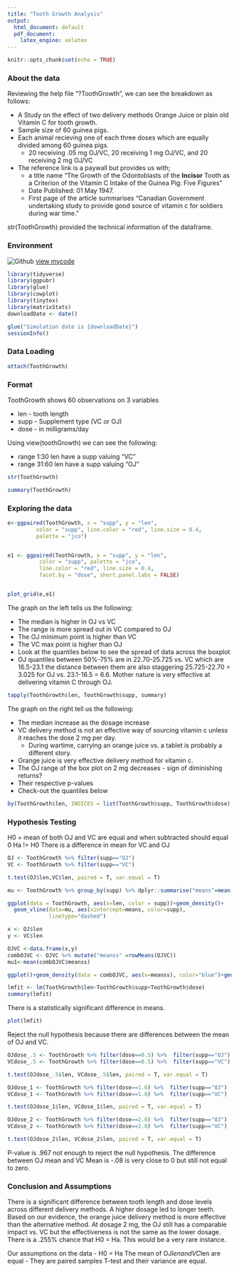 ```yaml
---
title: "Tooth Growth Analysis"
output:
  html_document: default
  pdf_document:
    latex_engine: xelatex
---
```


```r
knitr::opts_chunk$set(echo = TRUE)
```

### About the data

Reviewing the help file "?ToothGrowth", we can see the breakdown as follows:

- A Study on the effect of two delivery methods Orange Juice or plain old Vitamin C for tooth growth.
- Sample size of 60 guinea pigs.
- Each animal recieving one of each three doses which are equally divided among 60 guinea pigs.
    - 20 receiving .05 mg OJ/VC, 20 receiving 1 mg OJ/VC, and 20 receiving 2 mg OJ/VC
- The reference link is a paywall but provides us with;
    - a title name "The Growth of the Odontoblasts of the **Incisor** Tooth as a Criterion of the Vitamin C Intake of the Guinea Pig: Five Figures" 
    - Date Published: 01 May 1947.
    - First page of the article summarises "Canadian Government undertaking study to provide good source of vitamin c for soldiers during war time." 
  
str(ToothGrowth) provided the technical information of the dataframe.  

### Environment

![Github](./Octocat.png) [view mycode](https://github.com/ranalytica/ToothGrowth){target="_blank"}
```r
library(tidyverse)
library(ggpubr)
library(glue)
library(cowplot)
library(tinytex)
library(matrixStats)
downloadDate <- date()

glue("Simulation date is {downloadDate}")
sessionInfo()
```

### Data Loading

```r
attach(ToothGrowth)
```

### Format 

ToothGrowth shows 60 observations on 3 variables

- len - tooth length 
- supp - Supplement type (VC or OJ)
- dose - in milligrams/day

Using view(toothGrowth) we can see the following:

- range 1:30 len have a supp valuing "VC"
- range 31:60 len have a supp valuing "OJ"


```r
str(ToothGrowth)
```


```r
summary(ToothGrowth)
```

### Exploring the data

```r
e<-ggpaired(ToothGrowth, x = "supp", y = "len",
         color = "supp", line.color = "red", line.size = 0.4,
         palette = "jco")


e1 <- ggpaired(ToothGrowth, x = "supp", y = "len",
          color = "supp", palette = "jco", 
          line.color = "red", line.size = 0.4,
          facet.by = "dose", short.panel.labs = FALSE)


plot_grid(e,e1)
```

The graph on the left tells us the following:

- The median is higher in OJ vs VC
- The range is more spread out in VC compared to OJ
- The OJ minimum point is higher than VC
- The VC max point is higher than OJ
- Look at the quantiles below to see the spread of data across the boxplot
- OJ quantiles between 50%-75% are in 22.70-25.725 vs. VC which are 16.5-23.1 the distance between them are also staggering 25.725-22.70 = 3.025 for OJ vs. 23.1-16.5 = 6.6.  Mother nature is very effective at delivering vitamin C through OJ.  

```r
tapply(ToothGrowth$len, ToothGrowth$supp, summary)
```

The graph on the right tell us the following:

- The median increase as the dosage increase
- VC delivery method is not an effective way of sourcing vitamin c unless it reaches the dose 2 mg per day.
  - During wartime, carrying an orange juice vs. a tablet is probably a different story.  
- Orange juice is very effective delivery method for vitamin c.
- The OJ range of the box plot on 2 mg decreases - sign of diminishing returns?
- Their respective p-values
- Check-out the quantiles below

```r
by(ToothGrowth$len, INDICES = list(ToothGrowth$supp, ToothGrowth$dose), summary)
```

### Hypothesis Testing

H0 = mean of both OJ and VC are equal and when subtracted should equal 0
Ha != H0 There is a difference in mean for VC and OJ 


```r
OJ <- ToothGrowth %>% filter(supp=="OJ")
VC <- ToothGrowth %>% filter(supp=="VC")

t.test(OJ$len,VC$len, paired = T, var.equal = T)
```
```r
mu <- ToothGrowth %>% group_by(supp) %>% dplyr::summarise("means"=mean(len))

ggplot(data = ToothGrowth, aes(x=len, color = supp))+geom_density()+
  geom_vline(data=mu, aes(xintercept=means, color=supp),
             linetype="dashed")
```
```r
x <- OJ$len
y <- VC$len

OJVC <-data.frame(x,y)
combOJVC <- OJVC %>% mutate("meanss" =rowMeans(OJVC))
mu1<-mean(combOJVC$meanss)

ggplot()+geom_density(data = combOJVC, aes(x=meanss), color="blue")+geom_vline(xintercept = mu1, linetype="dashed", color="blue")+labs(title = "OJ/VC Averages")
```



```r
lmfit <- lm(ToothGrowth$len~ToothGrowth$supp+ToothGrowth$dose)
summary(lmfit)
```

There is a statistically significant difference in means.  

```r
plot(lmfit)
```

Reject the null hypothesis because there are differences between the mean of OJ and VC.  

```r
OJdose_.5 <- ToothGrowth %>% filter(dose==0.5) %>%  filter(supp=="OJ")
VCdose_.5 <- ToothGrowth %>% filter(dose==0.5) %>%  filter(supp=="VC")

t.test(OJdose_.5$len, VCdose_.5$len, paired = T, var.equal = T)
```

```r
OJdose_1 <- ToothGrowth %>% filter(dose==1.0) %>%  filter(supp=="OJ")
VCdose_1 <- ToothGrowth %>% filter(dose==1.0) %>%  filter(supp=="VC")

t.test(OJdose_1$len, VCdose_1$len, paired = T, var.equal = T)
```


```r
OJdose_2 <- ToothGrowth %>% filter(dose==2.0) %>%  filter(supp=="OJ")
VCdose_2 <- ToothGrowth %>% filter(dose==2.0) %>%  filter(supp=="VC")

t.test(OJdose_2$len, VCdose_2$len, paired = T, var.equal = T)
```

P-value is .967 not enough to reject the null hypothesis. The difference between OJ mean and VC Mean is -.08 is very close to 0 but still not equal to zero.  

###  Conclusion and Assumptions

There is a significant difference  between tooth length and dose levels across different delivery methods.  A higher dosage led to longer teeth. Based on our evidence, the orange juice delivery method is more effective than the alternative method. At dosage 2 mg, the OJ still has a comparable impact vs. VC but the effectiveness is not the same as the lower dosage.  There is a .255% chance that H0 = Ha.  This would be a very rare instance.

Our assumptions on the data 
- H0 = Ha  The mean of OJ$len and VC$len are equal
- They are paired samples T-test and their variance are equal. 